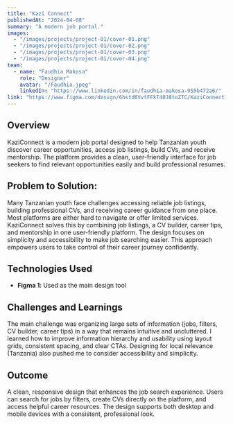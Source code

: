 ```yaml
---
title: "Kazi Connect"
publishedAt: "2024-04-08"
summary: "A modern job portal."
images:
  - "/images/projects/project-01/cover-01.png"
  - "/images/projects/project-01/cover-02.png"
  - "/images/projects/project-01/cover-03.png"
  - "/images/projects/project-01/cover-04.png"
team:
  - name: "Faudhia Makosa"
    role: "Designer"
    avatar: "/Faudhia.jpeg"
    linkedIn: "https://www.linkedin.com/in/faudhia-makosa-955b472a6/"
link: "https://www.figma.com/design/6hstd6VvtFFkT40J8toZTC/KaziConnect?node-id=0-1&t=a1g4LzvkyUdDlnZc-1"
---
```


## Overview

KaziConnect is a modern job portal designed to help Tanzanian youth discover career
opportunities, access job listings, build CVs, and receive mentorship. The platform provides a
clean, user-friendly interface for job seekers to find relevant opportunities easily and build
professional resumes.

## Problem to Solution: 

Many Tanzanian youth face challenges accessing reliable job listings, building professional
CVs, and receiving career guidance from one place. Most platforms are either hard to
navigate or offer limited services. KaziConnect solves this by combining job listings, a CV
builder, career tips, and mentorship in one user-friendly platform. The design focuses on
simplicity and accessibility to make job searching easier. This approach empowers users to
take control of their career journey confidently.

## Technologies Used

- **Figma 1**: Used as the main design tool

## Challenges and Learnings

The main challenge was organizing large sets of information (jobs, filters, CV builder, career
tips) in a way that remains intuitive and uncluttered. I learned how to improve information
hierarchy and usability using layout grids, consistent spacing, and clear CTAs. Designing for
local relevance (Tanzania) also pushed me to consider accessibility and simplicity.

## Outcome

A clean, responsive design that enhances the job search experience. Users can search for
jobs by filters, create CVs directly on the platform, and access helpful career resources. The
design supports both desktop and mobile devices with a consistent, professional look.

